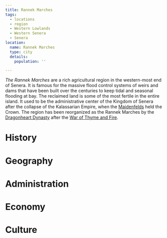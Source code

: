 ```yaml
---
title: Rannek Marches
tags:
  - locations
  - region
  - Western Lowlands
  - Western Senera
  - Senera
location:
  name: Rannek Marches
  type: city
  details:
    population: ''

---
```


*The Rannek Marches* are a rich agricultural region in the western-most end of
Senera. It is famous for the massive flood control systems of weirs and dams
that have been built over the centuries to keep tidal and seasonal flooding at
bay. The reclaimed land is some of the most fertile in the entire island. It
used to be the administrative center of the Kingdom of Senera after the collapse
of the Kalassarian Empire, when the [Maidenfelds](/families/maidenfeld/)
held the Crown. The region has been reorganized as the Rannek Marches by the
[Dragonheart Dynasty](/families/dragonheart/) after the
[War of Thyme and Fire](/events/war-of-thyme-and-fire/).

# History

# Geography

# Administration

# Economy

# Culture
